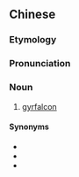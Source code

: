 {{also|海东青}}
==Chinese==
{{zh-forms|s=海东青}}

===Etymology===
{{rfe|lang=zh}}

===Pronunciation===
{{zh-pron
|m=hǎidōngqīng
|cat=n
}}

===Noun===
{{zh-noun}}

# [[gyrfalcon]]

====Synonyms====
* {{zh-l|海青}}
* {{zh-l|矛隼}}
* {{zh-l|鶻鷹/鹘鹰}}

{{zh-cat|Birds}}